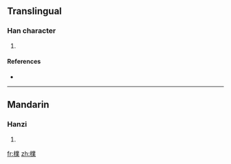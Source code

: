 ==Translingual==

===Han character===
{{Han char|rn=75|rad=木|as=13|sn=17|four=|canj=木廿金木 (DTCD)}}

# {{defn|Han|sort=木13}}

====References====
* {{Han ref|kx=0556.260|dkj=15658|hdz=21301.070|uh=6A8F|ud=27279}}

----

==Mandarin==

===Hanzi===
{{cmn-hanzi|pin=[[pǔ]] ([[pu3]])|wg=p'u<sup>3</sup>}}

# {{defn|Mandarin}}

[[fr:檏]]
[[zh:檏]]